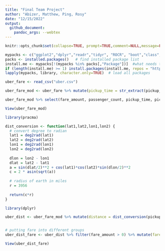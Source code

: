 ```yaml
---
title: "Final Team Project" 
author: "Abizer, Matthew, Ping, Rosy"
date: "12/15/2022"
output: 
  github_document:
    pandoc_args: --webtex
---
```


```r
knitr::opts_chunk$set(collapse=TRUE, prompt=TRUE,comment=NULL,message=FALSE, echo = FALSE, include=TRUE, fig.width = 9, fig.height = 4) #This code chunk ensures that there are no commands in output file.
```

```r
mypacks <- c("ggplot2","dplyr","readr","tidyr", "ROCR", "boot","class","randomForest","e1071", "stringr","partykit","rpart","plyr")  # what packages are needed?
packs <- installed.packages()   # find installed package list
install.me <- mypacks[!(mypacks %in% packs[,"Package"])]  #what needs to be installed?
if (length(install.me) >= 1) install.packages(install.me, repos = "http://cran.us.r-project.org")   # install (if needed)
lapply(mypacks, library, character.only=TRUE)  # load all packages
```

```r
uber_fare <- read_csv("uber.csv")
```

```r
uber_fare_mod <- uber_fare %>% mutate(pickup_time = str_extract(pickup_datetime,"[\\d]{1,2}:[\\d]{2}"), pickup_year = str_extract(pickup_datetime,"[\\d]{4}"),pickup_month_dash = str_extract(pickup_datetime, "-{1}[\\d]{2}-{1}"),pickup_month = str_extract(pickup_month_dash, "[\\d]{2}"),pickup_date_dash = str_extract(pickup_datetime, "-[\\d]{2}"), pickup_date = str_extract(pickup_date_dash, "[\\d]{2}"), pickup_latitude_mod = ifelse(pickup_latitude < -90 | pickup_latitude > 90, NA, pickup_latitude), pickup_longitude_mod = ifelse(pickup_longitude < -180 | pickup_longitude > 180, NA, pickup_longitude), dropoff_latitude_mod = ifelse(dropoff_latitude < -90 | dropoff_latitude > 90, NA, dropoff_latitude), dropoff_longitude_mod = ifelse(dropoff_longitude < -180 | dropoff_longitude > 180, NA, dropoff_longitude))
```

```r
uber_fare_mod %>% select(fare_amount, passenger_count, pickup_time, pickup_year, pickup_month, pickup_date, pickup_latitude_mod, pickup_longitude_mod, dropoff_latitude_mod, dropoff_longitude_mod)

View(uber_fare_mod)

```

```r
library(pracma)

dist_conversion <- function(lat1,lat2,lon1,lon2) {
  # convert degree to radian
  lat1 = deg2rad(lat1)
  lat2 = deg2rad(lat2)
  lon1 = deg2rad(lon1)
  lon2 = deg2rad(lon2)
  
  dlon = lon2 - lon1
  dlat = lat2 - lat1
  a = sin(dlat/2)**2 + cos(lat1)*cos(lat2)*sin(dlon/2)**2
  c = 2 * asin(sqrt(a))
  
  # radius of earth in miles
  r = 3956
  
  return(c*r)
}

```

```r
library(dplyr)

uber_dist <- uber_fare_mod %>% mutate(distance = dist_conversion(pickup_latitude_mod, dropoff_latitude_mod,pickup_longitude_mod,dropoff_longitude_mod))


# putting fare into different groups
uber_dist_fare <- uber_dist %>% filter(fare_amount > 0) %>% mutate(fare = ifelse(fare_amount>20,ifelse(fare_amount>40,ifelse(fare_amount>100,"too high","high"),"mid"),"low"))

View(uber_dist_fare)

```

